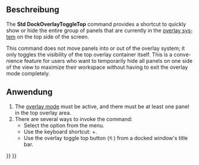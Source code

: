 <languages/>

{{Docnav/de
|[[Std_DockOverlayToggleRight/de|DockÜberlagernRechtsUmschalten]]
|[[Std_DockOverlayToggleBottom/de|DockÜberlagernUntenUmschalten]]
|[[Std_View_Menu/de|Std Menü Ansicht]]
|IconL=Std_DockOverlayToggleRight.svg
|IconR=Std_DockOverlayToggleBottom.svg
|IconC=Freecad.svg
}}

{{GuiCommand/de
|Name=Std DockOverlayToggleTop
|Name/de=Std DockÜberlagernObenUmschalten
|MenuLocation=Ansicht → Dock panel overlay → Oben umschalten
|Workbenches=Alle
|Shortcut={{KEY|Ctrl}}+{{KEY|Up}}
|Version=1.0
|SeeAlso=[[Std_DockOverlayToggleLeft/de|DockÜberlagernLinksUmschalten]], [[Std_DockOverlayToggleRight/de|DockÜberlagernRechtsUmschalten]], [[Std_DockOverlayToggleBottom/de|DockÜberlagernUntenUmschalten]], [[Std_DockOverlayAll/de|DockÜberlagernAlle]]
}}

<span id="Description"></span>
==Beschreibung==

<div lang="en" dir="ltr" class="mw-content-ltr">
The '''Std DockOverlayToggleTop''' command provides a shortcut to quickly show or hide the entire group of panels that are currently in the [[Std_DockOverlayAll|overlay system]] on the top side of the screen.
</div>

<div lang="en" dir="ltr" class="mw-content-ltr">
This command does not move panels into or out of the overlay system; it only toggles the visibility of the top overlay container itself. This is a convenience feature for users who want to temporarily hide all panels on one side of the view to maximize their workspace without having to exit the overlay mode completely.
</div>

<span id="Usage"></span>
==Anwendung==

<div lang="en" dir="ltr" class="mw-content-ltr">
# The [[Std_DockOverlayAll|overlay mode]] must be active, and there must be at least one panel in the top overlay area.
# There are several ways to invoke the command:
#* Select the {{MenuCommand|View → Dock panel overlay → Toggle top}} option from the menu.
#* Use the keyboard shortcut: {{KEY|Ctrl}}+{{KEY|Up}}.
#* Use the overlay toggle top button ([[File:Std DockOverlayToggleTop.svg|12x12px]]) from a docked window's title bar.
</div>


{{Docnav/de
|[[Std_DockOverlayToggleRight/de|DockÜberlagernRechtsUmschalten]]
|[[Std_DockOverlayToggleBottom/de|DockÜberlagernUntenUmschalten]]
|[[Std_View_Menu/de|Std Menü Ansicht]]
|IconL=Std_DockOverlayToggleRight.svg
|IconR=Std_DockOverlayToggleBottom.svg
|IconC=Freecad.svg
}}

{{Std_Base_navi{{#translation:}}}}
{{Userdocnavi{{#translation:}}}}